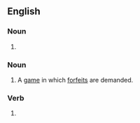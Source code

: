 ==English==

===Noun===
{{head|en|noun plural form}}

# {{plural of|forfeit|lang=en}}

===Noun===
{{en-noun|-}}

# A [[game]] in which [[forfeit]]s are demanded.

===Verb===
{{head|en|verb form}}

# {{en-third-person singular of|forfeit}}